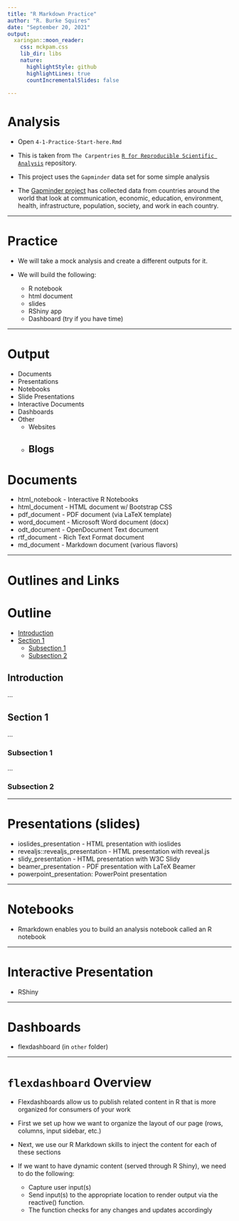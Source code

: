 ```yaml
---
title: "R Markdown Practice"
author: "R. Burke Squires"
date: "September 20, 2021"
output:
  xaringan::moon_reader:
    css: mckpam.css
    lib_dir: libs
    nature:
      highlightStyle: github
      highlightLines: true
      countIncrementalSlides: false
 
---
```


# Analysis

- Open `4-1-Practice-Start-here.Rmd`

- This is taken from `The Carpentries` [`R for Reproducible Scientific Analysis`](https://swcarpentry.github.io/r-novice-gapminder/) repository.

- This project uses the `Gapminder` data set for some simple analysis

- The [Gapminder project](https://www.gapminder.org/data/) has collected data from countries around the world that look at communication, economic, education, environment, health, infrastructure, population, society, and work in each country.


---

# Practice

- We will take a mock analysis and create a different outputs for it.

- We will build the following:

  - R notebook
  - html document
  - slides
  - RShiny app
  - Dashboard (try if you have time)

---

# Output

-	Documents
- Presentations
- Notebooks
-	Slide Presentations
- Interactive Documents
- Dashboards
- Other
  - Websites
  - Blogs
---

# Documents

- html_notebook - Interactive R Notebooks
- html_document - HTML document w/ Bootstrap CSS
- pdf_document - PDF document (via LaTeX template)
- word_document - Microsoft Word document (docx)
- odt_document - OpenDocument Text document
- rtf_document - Rich Text Format document
- md_document - Markdown document (various flavors)

---

# Outlines and Links

# Outline
* [Introduction](#intro)
* [Section 1](#sec1)
    + [Subsection 1](#sec1_sub1)
    + [Subsection 2](#sec1_sub2)   

## Introduction {#intro}
…

## Section 1 {#sec1}
…

### Subsection 1 {#sec1_sub1}
…

### Subsection 2 {#sec1_sub2}

---

# Presentations (slides)

- ioslides_presentation - HTML presentation with ioslides
- revealjs::revealjs_presentation - HTML presentation with reveal.js
- slidy_presentation - HTML presentation with W3C Slidy
- beamer_presentation - PDF presentation with LaTeX Beamer
- powerpoint_presentation: PowerPoint presentation

---

# Notebooks

- Rmarkdown enables you to build an analysis notebook called an R notebook

---

# Interactive Presentation

- RShiny

---

# Dashboards
- flexdashboard (in `other` folder)

---
# `flexdashboard` Overview

- Flexdashboards allow us to publish related content in R that is more organized for consumers of your work

- First we set up how we want to organize the layout of our page (rows, columns, input sidebar, etc.)

- Next, we use our R Markdown skills to inject the content for each of these sections

- If we want to have dynamic content (served through R Shiny), we need to do the following:
  - Capture user input(s)
  - Send input(s) to the appropriate location to render output via the reactive() function.
  - The function checks for any changes and updates accordingly
